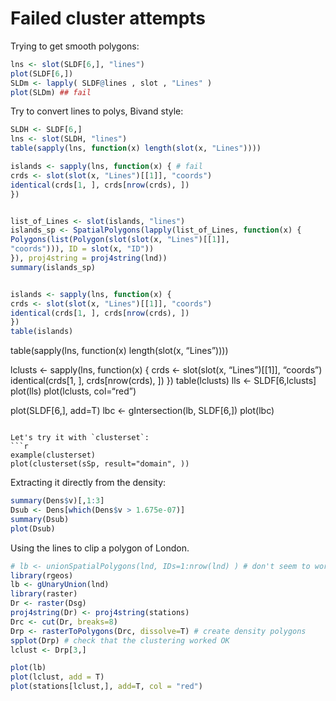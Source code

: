 Failed cluster attempts
========================================================

Trying to get smooth polygons:

```r
lns <- slot(SLDF[6,], "lines")
plot(SLDF[6,])
SLDm <- lapply( SLDF@lines , slot , "Lines" )
plot(SLDm) ## fail
```

Try to convert lines to polys, Bivand style:

```r
SLDH <- SLDF[6,]
lns <- slot(SLDH, "lines")
table(sapply(lns, function(x) length(slot(x, "Lines"))))

islands <- sapply(lns, function(x) { # fail
crds <- slot(slot(x, "Lines")[[1]], "coords")
identical(crds[1, ], crds[nrow(crds), ])
})


list_of_Lines <- slot(islands, "lines")
islands_sp <- SpatialPolygons(lapply(list_of_Lines, function(x) {
Polygons(list(Polygon(slot(slot(x, "Lines")[[1]],
"coords"))), ID = slot(x, "ID"))
}), proj4string = proj4string(lnd))
summary(islands_sp)


islands <- sapply(lns, function(x) {
crds <- slot(slot(x, "Lines")[[1]], "coords")
identical(crds[1, ], crds[nrow(crds), ])
})
table(islands)
```

table(sapply(lns, function(x) length(slot(x, "Lines"))))

lclusts <- sapply(lns, function(x) {
crds <- slot(slot(x, "Lines")[[1]], "coords")
identical(crds[1, ], crds[nrow(crds), ])
})
table(lclusts)
lls <- SLDF[6,lclusts]
plot(lls)
plot(lclusts, col="red")

plot(SLDF[6,], add=T)
lbc <- gIntersection(lb, SLDF[6,])
plot(lbc)
```

Let's try it with `clusterset`:
```r
example(clusterset)
plot(clusterset(sSp, result="domain", ))
```

Extracting it directly from the density:
```r
summary(Dens$v)[,1:3]
Dsub <- Dens[which(Dens$v > 1.675e-07)]
summary(Dsub)
plot(Dsub)
```

Using the lines to clip a polygon of London.

```r
# lb <- unionSpatialPolygons(lnd, IDs=1:nrow(lnd) ) # don't seem to work
library(rgeos)
lb <- gUnaryUnion(lnd)
library(raster)
Dr <- raster(Dsg)
proj4string(Dr) <- proj4string(stations)
Drc <- cut(Dr, breaks=8) 
Drp <- rasterToPolygons(Drc, dissolve=T) # create density polygons
spplot(Drp) # check that the clustering worked OK
lclust <- Drp[3,]

plot(lb)
plot(lclust, add = T)
plot(stations[lclust,], add=T, col = "red")
```
